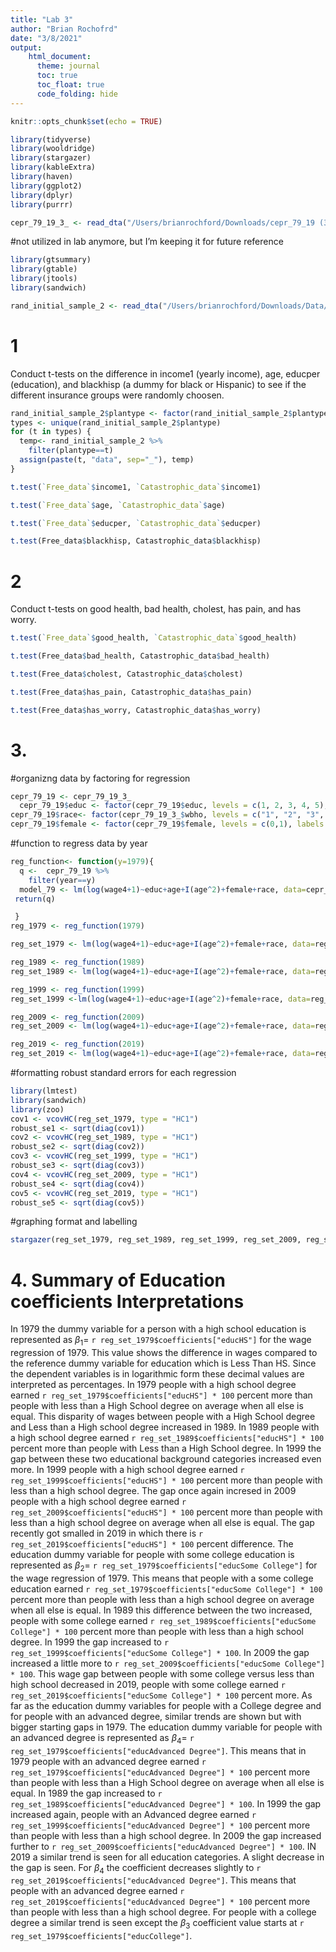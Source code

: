 ```yaml
---
title: "Lab 3"
author: "Brian Rochofrd"
date: "3/8/2021"
output: 
    html_document:
      theme: journal
      toc: true
      toc_float: true
      code_folding: hide
---
```

```r
knitr::opts_chunk$set(echo = TRUE)
```
```r
library(tidyverse)
library(wooldridge)
library(stargazer)
library(kableExtra)
library(haven)
library(ggplot2)
library(dplyr)
library(purrr)
```
```r
cepr_79_19_3_ <- read_dta("/Users/brianrochford/Downloads/cepr_79_19 (3).dta")
```
#not utilized in lab anymore, but I'm keeping it for future reference
```r
library(gtsummary)
library(gtable)
library(jtools)
library(sandwich)
```
```r
rand_initial_sample_2 <- read_dta("/Users/brianrochford/Downloads/Data/rand_initial_sample_2.dta")
```
# 1 
Conduct t-tests on the difference in income1 (yearly income), age, educper (education), and blackhisp (a dummy for black or Hispanic) to see if the different insurance groups were randomly choosen. 
```r
rand_initial_sample_2$plantype <- factor(rand_initial_sample_2$plantype, levels = c("1", "2", "3", "4"), labels = c("Free", "Coinsurance", "Deductible", "Catastrophic"))
types <- unique(rand_initial_sample_2$plantype)
for (t in types) {
  temp<- rand_initial_sample_2 %>%
    filter(plantype==t)
  assign(paste(t, "data", sep="_"), temp)
}
```
```r
t.test(`Free_data`$income1, `Catastrophic_data`$income1)
```
```r
t.test(`Free_data`$age, `Catastrophic_data`$age)
```
```r
t.test(`Free_data`$educper, `Catastrophic_data`$educper)
```
```r
t.test(Free_data$blackhisp, Catastrophic_data$blackhisp)
```
# 2 
Conduct t-tests on good health, bad health, cholest, has pain, and has worry. 
```r
t.test(`Free_data`$good_health, `Catastrophic_data`$good_health)
```
```r
t.test(Free_data$bad_health, Catastrophic_data$bad_health)
```
```r
t.test(Free_data$cholest, Catastrophic_data$cholest)
```
```r
t.test(Free_data$has_pain, Catastrophic_data$has_pain)
```
```r
t.test(Free_data$has_worry, Catastrophic_data$has_worry)
```
# 3. 

#organizng data by factoring for regression
```r
cepr_79_19 <- cepr_79_19_3_
  cepr_79_19$educ <- factor(cepr_79_19$educ, levels = c(1, 2, 3, 4, 5), labels = c("Less Than HS", "HS", "Some College", "College", "Advanced Degree"))
cepr_79_19$race<- factor(cepr_79_19_3_$wbho, levels = c("1", "2", "3", "4"), labels = c("White", "black", "hispanic", "other"))
cepr_79_19$female <- factor(cepr_79_19$female, levels = c(0,1), labels = c("male", "female"))
```
#function to regress data by year
```r
reg_function<- function(y=1979){
  q <-  cepr_79_19 %>%     
    filter(year==y)
  model_79 <- lm(log(wage4+1)~educ+age+I(age^2)+female+race, data=cepr_79_19, na.action = na.omit)
 return(q)

 }
reg_1979 <- reg_function(1979)
```
```r
reg_set_1979 <- lm(log(wage4+1)~educ+age+I(age^2)+female+race, data=reg_1979, na.action = na.omit)
```
```r
reg_1989 <- reg_function(1989)
reg_set_1989 <- lm(log(wage4+1)~educ+age+I(age^2)+female+race, data=reg_1989, na.action = na.omit)
```
```r
reg_1999 <- reg_function(1999)
reg_set_1999 <-lm(log(wage4+1)~educ+age+I(age^2)+female+race, data=reg_1999, na.action = na.omit)
```
```r
reg_2009 <- reg_function(2009)
reg_set_2009 <- lm(log(wage4+1)~educ+age+I(age^2)+female+race, data=reg_2009, na.action = na.omit)
```
```r
reg_2019 <- reg_function(2019)
reg_set_2019 <- lm(log(wage4+1)~educ+age+I(age^2)+female+race, data=reg_2019, na.action = na.omit)
```
#formatting robust standard errors for each regression 
```r
library(lmtest)
library(sandwich)
library(zoo)
cov1 <- vcovHC(reg_set_1979, type = "HC1")
robust_se1 <- sqrt(diag(cov1))
cov2 <- vcovHC(reg_set_1989, type = "HC1")
robust_se2 <- sqrt(diag(cov2))
cov3 <- vcovHC(reg_set_1999, type = "HC1")
robust_se3 <- sqrt(diag(cov3))
cov4 <- vcovHC(reg_set_2009, type = "HC1")
robust_se4 <- sqrt(diag(cov4))
cov5 <- vcovHC(reg_set_2019, type = "HC1")
robust_se5 <- sqrt(diag(cov5))
```
#graphing format and labelling
```r
stargazer(reg_set_1979, reg_set_1989, reg_set_1999, reg_set_2009, reg_set_2019, style = "aer", type = "html", title = "Wage Regression by Year", covariate.labels = c("HS", "Some College", "College", "Advanced Degree", "Age", "Age squared", "Female", "Race:Black", "Race:Hispanic", "Race:Other"), dep.var.labels = c("Wage"), se = list(robust_se1, robust_se2, robust_se3, robust_se4, robust_se5), column.labels = c("1979", "1989", "1999", "2009", "2019"))
```
# 4. Summary of Education coefficients Interpretations



In 1979 the dummy variable for a person with a high school education is represented as $\beta_1=$ `r reg_set_1979$coefficients["educHS"]` for the wage regression of 1979. This value shows the difference in wages compared to the reference dummy variable for education which is Less Than HS. Since the dependent variables is in logarithmic form these decimal values are interpreted as percentages. In 1979 people with a high school degree earned `r reg_set_1979$coefficients["educHS"] * 100` percent more than people with less than a High School degree on average when all else is equal. This disparity of wages between people with a High School degree and Less than 
a High school degree increased in 1989. In 1989 people with a high school degree earned `r reg_set_1989$coefficients["educHS"] * 100` percent more than people with Less than a High School degree. In 1999 the gap between these two educational background categories increased even more. In 1999 people with a high school degree earned `r reg_set_1999$coefficients["educHS"] * 100` percent more than people with less than a high school degree. The gap once again incresed in 2009 people with a high school degree earned `r reg_set_2009$coefficients["educHS"] * 100` percent more than people with less than a high school degree on average when all else is equal. The gap recently got smalled in 2019 in which there is `r reg_set_2019$coefficients["educHS"] * 100` percent difference. The education dummy variable for people with some college education is represented as $\beta_2=$ `r reg_set_1979$coefficients["educSome College"]` for the wage regression of 1979. This means that people with a some college education earned `r reg_set_1979$coefficients["educSome College"] * 100` percent more than people with less than a high school degree on average when all else is equal. In 1989 this difference between the two increased, people with some college earned `r reg_set_1989$coefficients["educSome College"] * 100` percent more than people with less than a high school degree. In 1999 the gap increased to `r reg_set_1999$coefficients["educSome College"] * 100`. In 2009 the gap increased a little more to `r reg_set_2009$coefficients["educSome College"] * 100`. This wage gap between people with some college versus less than high school decreased in 2019, people with some college earned `r reg_set_2019$coefficients["educSome College"] * 100` percent more. As far as the education dummy variables for people with a College degree and for people with an advanced degree, similar trends are shown but with bigger starting gaps in 1979. The education dummy variable for people with an advanced degree is represented as $\beta_4=$ `r reg_set_1979$coefficients["educAdvanced Degree"]`. This means that in 1979 people with an advanced degree earned `r reg_set_1979$coefficients["educAdvanced Degree"] * 100` percent more than people with less than a High School degree on average when all else is equal. In 1989 the gap increased to `r reg_set_1989$coefficients["educAdvanced Degree"] * 100`. In 1999 the gap increased again, people with an Advanced degree earned `r reg_set_1999$coefficients["educAdvanced Degree"] * 100` percent more than people with less than a high school degree. In 2009 the gap increased further to `r reg_set_2009$coefficients["educAdvanced Degree"] * 100`. IN 2019 a similar trend is seen for all education categories. A slight decrease in the gap is seen. For $\beta_4$ the coefficient decreases slightly to `r reg_set_2019$coefficients["educAdvanced Degree"]`. This means that people with an advanced degree earned `r reg_set_2019$coefficients["educAdvanced Degree"] * 100` percent more than people with less than a high school degree. For people with a college degree a similar trend is seen except the $\beta_3$ coefficient value starts at `r reg_set_1979$coefficients["educCollege"]`.